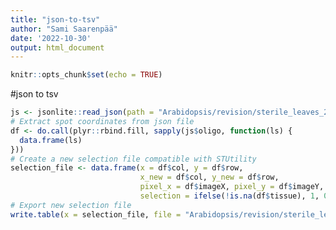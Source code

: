 ```yaml
---
title: "json-to-tsv"
author: "Sami Saarenpää"
date: '2022-10-30'
output: html_document
---
```


```r
knitr::opts_chunk$set(echo = TRUE)
```

#json to tsv
```r

js <- jsonlite::read_json(path = "Arabidopsis/revision/sterile_leaves_210615-330/imgs/A1_alignment.json")
# Extract spot coordinates from json file
df <- do.call(plyr::rbind.fill, sapply(js$oligo, function(ls) {
  data.frame(ls)
}))
# Create a new selection file compatible with STUtility
selection_file <- data.frame(x = df$col, y = df$row,
                             x_new = df$col, y_new = df$row,
                             pixel_x = df$imageX, pixel_y = df$imageY, 
                             selection = ifelse(!is.na(df$tissue), 1, 0))
# Export new selection file
write.table(x = selection_file, file = "Arabidopsis/revision/sterile_leaves_210615-330/imgs/210615_330_A1_notissue_alignment.tsv", row.names = F, col.names = T, quote = F, sep = "\t")

```